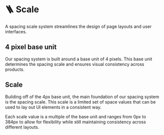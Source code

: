 

# 🪜 Scale

A spacing scale system streamlines the design of page layouts and user interfaces.


## 4 pixel base unit

Our spacing system is built around a base unit of 4 pixels. This base unit determines the spacing scale and ensures visual consistency across products.


## Scale

Building off of the 4px base unit, the main foundation of our spacing system is the spacing scale. This scale is a limited set of space values that can be used to lay out UI elements in a consistent way.

Each scale value is a multiple of the base unit and ranges from 0px to 384px to allow for flexibility while still maintaining consistency across different layouts. 
<FoundationsScale />